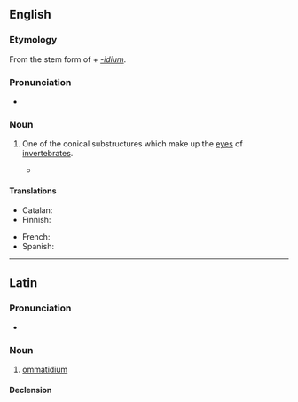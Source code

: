 ==English==
{{wikipedia}}

===Etymology===
From the stem form of {{etyl|grc|en}} {{m|grc|ὄμμα||eye}} + ''[[-idium]]''.

===Pronunciation===
* {{IPA|/ɒməˈtɪdɪəm/|lang=en}}

===Noun===
{{en-noun|ommatidia}}

# {{lb|en|zoology}} One of the conical substructures which make up the [[eyes]] of [[invertebrates]].
#* {{quote-book|en|year=1996|passage=The ‘compound’ eyes of insects [...] are made up of large numbers of facets or '''ommatidia''', and in this sense, our own eyes are ‘simple’.|author=Michael J. Roberts|title=Spiders of Britain and Northern Europe|publisher=Collins|year_published=1996|page=12}}

====Translations====
{{trans-top|substructure of the eye}}
* Catalan: {{t|ca|ommatidi|m}}
* Finnish: {{t+|fi|ommatidi}}
{{trans-mid}}
* French: {{t+|fr|ommatidie|f}}
* Spanish: {{t|es|omatidio|m}}
{{trans-bottom}}

----

==Latin==

===Pronunciation===
* {{la-IPA|ommatidium}}

===Noun===
{{la-noun|ommatidium|ommatidiī|n|second}}

# [[#English|ommatidium]]

====Declension====
{{la-ndecl|ommatidium<2>}}